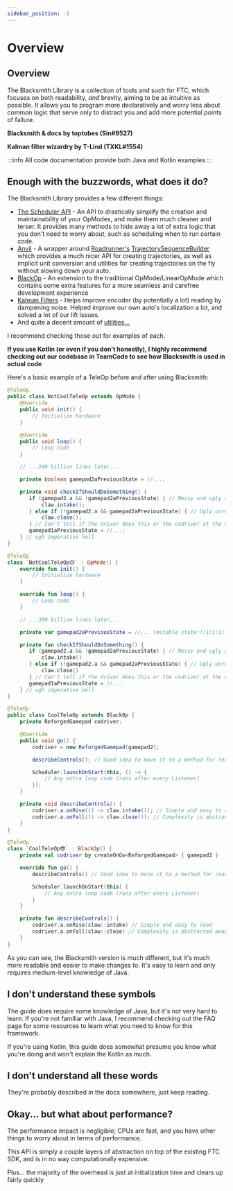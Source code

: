 ```yaml
---
sidebar_position: -1
---
```



# Overview

## Overview

The Blacksmith Library is a collection of tools and such for FTC, which focuses on both readability, *and* brevity,
aiming to be as intuitive as possible. It allows you to program more declaratively and worry less about common logic
that serve only to distract you and add more potential points of failure.

**Blacksmith & docs by toptobes (Sin#9527)**

**Kalman filter wizardry by T-Lind (TXKL#1554)**

:::info
All code documentation provide both Java and Kotlin examples
:::

## Enough with the buzzwords, what does it do?

The Blacksmith Library provides a few different things:
 - [The Scheduler API](/scheduler-api/overview) - An API to drastically simplify the creation and
  maintainability of your OpModes, and make them much cleaner and terser. It provides many methods
  to hide away a lot of extra logic that you don't need to worry about, such as scheduling when to
  run certain code.
 - [Anvil](/anvil/overview) - A wrapper around [Roadrunner's](https://learnroadrunner.com/)
  [TrajectorySequenceBuilder](https://learnroadrunner.com/trajectory-sequence.html) which provides
  a much nicer API for creating trajectories, as well as implicit unit conversion and utilities for
  creating trajectories on the fly without slowing down your auto.
 - [BlackOp](/black-op/overview) - An extension to the traditional OpMode/LinearOpMode which
  contains some extra features for a more seamless and carefree development experience
 - [Kalman Filters](./util/kalmanfilters/kalmanfilter-object) - Helps improve encoder (by
  potentially a lot) reading by dampening noise. Helped improve our own auto's localization a lot,
  and solved a lot of our lift issues.
 - And quite a decent amount of [utilities...](/util/overview)

I recommend checking those out for examples of each.

**If you use Kotlin (or even if you don't honestly), I highly recommend checking out our codebase in TeamCode to see how
Blacksmith is used in actual code**

Here's a basic example of a TeleOp before and after using Blacksmith:

<Tabs groupId="programming-language">
  <TabItem value="java" label="Java">

  ```java
  @TeleOp
  public class NotCoolTeleOp extends OpMode {
      @Override
      public void init() {
          // Initialize hardware
      }

      @Override
      public void loop() {
          // Loop code
      }

      // ...300 billion lines later...

      private boolean gamepad2aPreviousState = //...;

      private void checkIfShouldDoSomething() {
         if (gamepad2.a && !gamepad2aPreviousState) { // Messy and ugly and ew 🤮
             claw.intake();
         } else if (!gamepad2.a && gamepad2aPreviousState) { // Ugly unreadable signal edge detectors
             claw.close();
         } // Can't tell if the driver does this or the codriver at the quick glance
         gamepad1aPreviousState = //...;
      } // ugh imperative hell
  }
  ```

  </TabItem>
  <TabItem value="kt" label="Kotlin">

  ```kotlin
  @TeleOp
  class `NotCoolTeleOp😔` : OpMode() {
      override fun init() {
          // Initialize hardware
      }

      override fun loop() {
          // Loop code
      }

      // ...300 billion lines later...

      private var gamepad2aPreviousState = //... (mutable state!!!1!1!1)

      private fun checkIfShouldDoSomething() {
         if (gamepad2.a && !gamepad2aPreviousState) { // Messy and ugly and ew 🤮
             claw.intake()
         } else if (!gamepad2.a && gamepad2aPreviousState) { // Ugly unreadable signal edge detectors
             claw.close()
         } // Can't tell if the driver does this or the codriver at the quick glance
         gamepad1aPreviousState = //...
      } // ugh imperative hell
  }
  ```

</TabItem>
</Tabs>

<Tabs groupId="programming-language">
<TabItem value="java" label="Java">

```java
@TeleOp
public class CoolTeleOp extends BlackOp {
    private ReforgedGamepad codriver;

    @Override
    public void go() {
        codriver = new ReforgedGamepad(gamepad2);

        describeControls(); // Good idea to move it to a method for readability

        Scheduler.launchOnStart(this, () -> {
            // Any extra loop code (runs after every Listener)
        });
    }

    private void describeControls() {
        codriver.a.onRise(() -> claw.intake()); // Simple and easy to read
        codriver.a.onFall(() -> claw.close()); // Complexity is abstracted away
    }
}
```

</TabItem>
<TabItem value="kt" label="Kotlin">

```kotlin
@TeleOp
class `CoolTeleOp😎` : BlackOp() {
    private val codriver by createOnGo<ReforgedGamepad> { gamepad2 }

    override fun go() {
        describeControls() // Good idea to move it to a method for readability

        Scheduler.launchOnStart(this) {
            // Any extra loop code (runs after every Listener)
        }
    }

    private fun describeControls() {
        codriver.a.onRise(claw::intake) // Simple and easy to read
        codriver.a.onFall(claw::close) // Complexity is abstracted away
    }
}
```

</TabItem>
</Tabs>

As you can see, the Blacksmith version is much different, but it's much more readable and easier to make changes to.
It's easy to learn and only requires medium-level knowledge of Java.

## I don't understand these symbols

The guide does require some knowledge of Java, but it's not very hard to learn. If you're not familiar with Java, I recommend
checking out the FAQ page for some resources to learn what you need to know for this framework.

If you're using Kotlin, this guide does somewhat presume you know what you're doing and won't explain the Kotlin as much.

## I don't understand all these words

They're probably described in the docs somewhere, just keep reading.

## Okay... but what about performance?

The performance impact is negligible; CPUs are fast, and you have other things to worry about in terms of performance.

This API is simply a couple layers of abstraction on top of the existing FTC SDK, and is in no way computationally
expensive.

Plus... the majority of the overhead is just at initialization time and clears up fairly quickly
